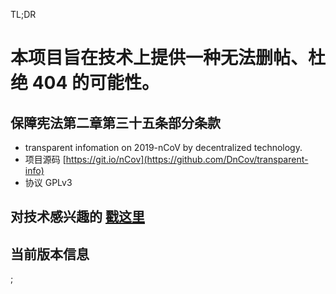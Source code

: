 
TL;DR

# 本项目旨在技术上提供一种无法删帖、杜绝 404 的可能性。

## 保障宪法第二章第三十五条部分条款

- transparent infomation on 2019-nCoV by decentralized technology.
- 项目源码 [https://git.io/nCov](https://github.com/DnCov/transparent-info)
- 协议 GPLv3

## 对技术感兴趣的 [戳这里](https://dncov.fox.mn/about)

## 当前版本信息

<Version />


;
